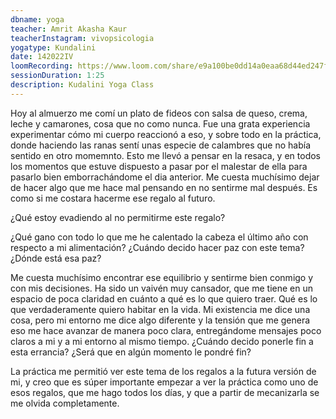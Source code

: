 ```yaml
---
dbname: yoga
teacher: Amrit Akasha Kaur
teacherInstagram: vivopsicologia
yogatype: Kundalini
date: 142022IV
loomRecording: https://www.loom.com/share/e9a100be0dd14a0eaa68d44ed247f662
sessionDuration: 1:25
description: Kudalini Yoga Class
---
```


Hoy al almuerzo me comí un plato de fideos con salsa de queso, crema, leche y camarones, cosa que no como nunca. Fue una grata experiencia experimentar cómo mi cuerpo reaccionó a eso, y sobre todo en la práctica, donde haciendo las ranas sentí unas especie de calambres que no había sentido en otro momemnto. Esto me llevó a pensar en la resaca, y en todos los momentos que estuve dispuesto a pasar por el malestar de ella para pasarlo bien emborrachándome el dia anterior. Me cuesta muchísimo dejar de hacer algo que me hace mal pensando en no sentirme mal después. Es como si me costara hacerme ese regalo al futuro.

¿Qué estoy evadiendo al no permitirme este regalo?

¿Qué gano con todo lo que me he calentado la cabeza el último año con respecto a mi alimentación? ¿Cuándo decido hacer paz con este tema? ¿Dónde está esa paz?

Me cuesta muchísimo encontrar ese equilibrio y sentirme bien conmigo y con mis decisiones. Ha sido un vaivén muy cansador, que me tiene en un espacio de poca claridad en cuánto a qué es lo que quiero traer. Qué es lo que verdaderamente quiero habitar en la vida. Mi existencia me dice una cosa, pero mi entorno me dice algo diferente y la tensión que me genera eso me hace avanzar de manera poco clara, entregándome mensajes poco claros a mi y a mi entorno al mismo tiempo. ¿Cuándo decido ponerle fin a esta errancia? ¿Será que en algún momento le pondré fin?

La práctica me permitió ver este tema de los regalos a la futura versión de mi, y creo que es súper importante empezar a ver la práctica como uno de esos regalos, que me hago todos los días, y que a partir de mecanizarla se me olvida completamente.
